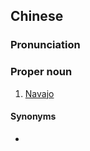 {{also|纳瓦霍}}
==Chinese==
{{zh-forms|s=纳瓦霍|gloss=-}}

===Pronunciation===
{{zh-pron
|m=Nàwǎhuò
|cat=propn
}}

===Proper noun===
{{zh-proper noun}}

# [[Navajo]]

====Synonyms====
* {{zh-l|納瓦霍族}}